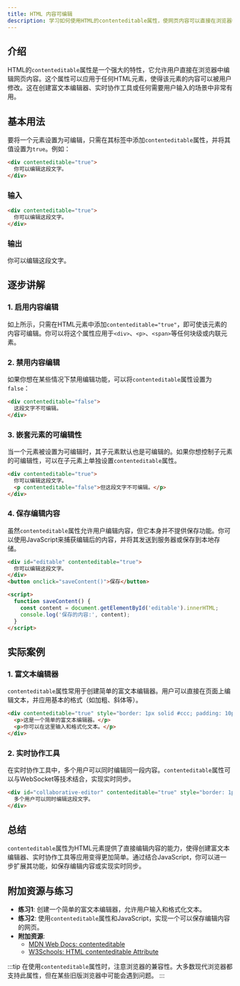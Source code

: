 ```yaml
---
title: HTML 内容可编辑
description: 学习如何使用HTML的contenteditable属性，使网页内容可以直接在浏览器中编辑。
---
```


## 介绍

HTML的`contenteditable`属性是一个强大的特性，它允许用户直接在浏览器中编辑网页内容。这个属性可以应用于任何HTML元素，使得该元素的内容可以被用户修改。这在创建富文本编辑器、实时协作工具或任何需要用户输入的场景中非常有用。

## 基本用法

要将一个元素设置为可编辑，只需在其标签中添加`contenteditable`属性，并将其值设置为`true`。例如：

```html
<div contenteditable="true">
  你可以编辑这段文字。
</div>
```

### 输入

```html
<div contenteditable="true">
  你可以编辑这段文字。
</div>
```

### 输出

<div contenteditable="true">
  你可以编辑这段文字。
</div>

## 逐步讲解

### 1. 启用内容编辑

如上所示，只需在HTML元素中添加`contenteditable="true"`，即可使该元素的内容可编辑。你可以将这个属性应用于`<div>`、`<p>`、`<span>`等任何块级或内联元素。

### 2. 禁用内容编辑

如果你想在某些情况下禁用编辑功能，可以将`contenteditable`属性设置为`false`：

```html
<div contenteditable="false">
  这段文字不可编辑。
</div>
```

### 3. 嵌套元素的可编辑性

当一个元素被设置为可编辑时，其子元素默认也是可编辑的。如果你想控制子元素的可编辑性，可以在子元素上单独设置`contenteditable`属性。

```html
<div contenteditable="true">
  你可以编辑这段文字。
  <p contenteditable="false">但这段文字不可编辑。</p>
</div>
```

### 4. 保存编辑内容

虽然`contenteditable`属性允许用户编辑内容，但它本身并不提供保存功能。你可以使用JavaScript来捕获编辑后的内容，并将其发送到服务器或保存到本地存储。

```html
<div id="editable" contenteditable="true">
  你可以编辑这段文字。
</div>
<button onclick="saveContent()">保存</button>

<script>
  function saveContent() {
    const content = document.getElementById('editable').innerHTML;
    console.log('保存的内容:', content);
  }
</script>
```

## 实际案例

### 1. 富文本编辑器

`contenteditable`属性常用于创建简单的富文本编辑器。用户可以直接在页面上编辑文本，并应用基本的格式（如加粗、斜体等）。

```html
<div contenteditable="true" style="border: 1px solid #ccc; padding: 10px;">
  <p>这是一个简单的富文本编辑器。</p>
  <p>你可以在这里输入和格式化文本。</p>
</div>
```

### 2. 实时协作工具

在实时协作工具中，多个用户可以同时编辑同一段内容。`contenteditable`属性可以与WebSocket等技术结合，实现实时同步。

```html
<div id="collaborative-editor" contenteditable="true" style="border: 1px solid #ccc; padding: 10px;">
  多个用户可以同时编辑这段文字。
</div>
```

## 总结

`contenteditable`属性为HTML元素提供了直接编辑内容的能力，使得创建富文本编辑器、实时协作工具等应用变得更加简单。通过结合JavaScript，你可以进一步扩展其功能，如保存编辑内容或实现实时同步。

## 附加资源与练习

- **练习1**: 创建一个简单的富文本编辑器，允许用户输入和格式化文本。
- **练习2**: 使用`contenteditable`属性和JavaScript，实现一个可以保存编辑内容的网页。
- **附加资源**: 
  - [MDN Web Docs: contenteditable](https://developer.mozilla.org/en-US/docs/Web/HTML/Global_attributes/contenteditable)
  - [W3Schools: HTML contenteditable Attribute](https://www.w3schools.com/tags/att_global_contenteditable.asp)

:::tip
在使用`contenteditable`属性时，注意浏览器的兼容性。大多数现代浏览器都支持此属性，但在某些旧版浏览器中可能会遇到问题。
:::